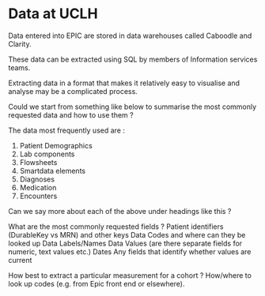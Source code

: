 # Data at UCLH

Data entered into EPIC are stored in data warehouses called Caboodle and Clarity.    

These data can be extracted using SQL by members of Information services teams.    

Extracting data in a format that makes it relatively easy to visualise and analyse may be a complicated process.

Could we start from something like below to summarise the most commonly requested data and how to use them ?
 
The data most frequently used are :
 
1. Patient Demographics 
2. Lab components
3. Flowsheets
4. Smartdata elements
5. Diagnoses
6. Medication
7. Encounters
 
Can we say more about each of the above under headings like this  ?
 
What are the most commonly requested fields ?
Patient identifiers (DurableKey vs MRN) and other keys
Data Codes and where can they be looked up
Data Labels/Names
Data Values (are there separate fields for numeric, text values etc.)
Dates
Any fields that identify whether values are current
 
How best to extract a particular measurement for a cohort ? How/where to look up codes (e.g. from Epic front end or elsewhere).








